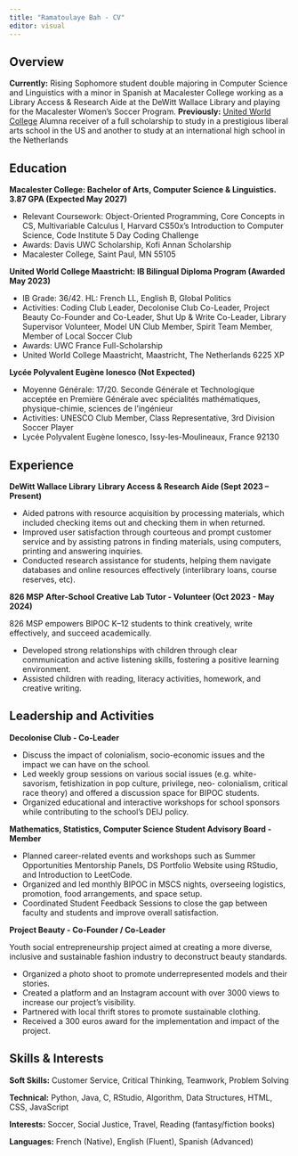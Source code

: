 ```yaml
---
title: "Ramatoulaye Bah - CV"
editor: visual
---
```


## Overview

**Currently:** Rising Sophomore student double majoring in Computer Science and Linguistics with a minor in Spanish at Macalester College working as a Library Access & Research Aide at the DeWitt Wallace Library and playing for the Macalester Women's Soccer Program. **Previously:** [United World College](https://www.uwc.org/) Alumna receiver of a full scholarship to study in a prestigious liberal arts school in the US and another to study at an international high school in the Netherlands

## Education

**Macalester College: Bachelor of Arts, Computer Science & Linguistics. 3.87 GPA (Expected May 2027)**

-   Relevant Coursework: Object-Oriented Programming, Core Concepts in CS, Multivariable Calculus I, Harvard CS50x’s Introduction to Computer Science, Code Institute 5 Day Coding Challenge
- Awards: Davis UWC Scholarship, Kofi Annan Scholarship
-   Macalester College, Saint Paul, MN 55105

**United World College Maastricht: IB Bilingual Diploma Program (Awarded May 2023)**

-   IB Grade: 36/42. HL: French LL, English B, Global Politics
- Activities: Coding Club Leader, Decolonise Club Co-Leader, Project Beauty Co-Founder and Co-Leader, Shut Up & Write Co-Leader, Library Supervisor Volunteer, Model UN Club Member, Spirit Team Member, Member of Local Soccer Club 
- Awards: UWC France Full-Scholarship
-   United World College Maastricht, Maastricht, The Netherlands 6225 XP

**Lycée Polyvalent Eugène Ionesco (Not Expected)**

-   Moyenne Générale: 17/20. Seconde Générale et Technologique acceptée en Première Générale avec spécialités mathématiques, physique-chimie, sciences de l'ingénieur
-   Activities: UNESCO Club Member, Class Representative, 3rd Division Soccer Player
-   Lycée Polyvalent Eugène Ionesco, Issy-les-Moulineaux, France 92130

## Experience

**DeWitt Wallace Library**
**Library Access & Research Aide (Sept 2023 – Present)**

-   Aided patrons with resource acquisition by processing materials, which included checking items out and checking them in when returned.
-   Improved user satisfaction through courteous and prompt customer service and by assisting patrons in finding materials, using computers, printing and answering inquiries.
-   Conducted research assistance for students, helping them navigate databases and online resources effectively (interlibrary loans, course reserves, etc).

**826 MSP**
**After-School Creative Lab Tutor - Volunteer (Oct 2023 - May 2024)**

826 MSP empowers BIPOC K–12 students to think creatively, write effectively, and succeed academically. 

-   Developed strong relationships with children through clear communication and active listening skills, fostering a positive learning environment.
-   Assisted children with reading, literacy activities, homework, and creative writing.


## Leadership and Activities

**Decolonise Club - Co-Leader**

-   Discuss the impact of colonialism, socio-economic issues and the impact we can have on the school.
-   Led weekly group sessions on various social issues (e.g. white-savorism, fetishization in pop culture, privilege, neo- colonialism, critical race theory) and offered a discussion space for BIPOC students.
-   Organized educational and interactive workshops for school sponsors while contributing to the school’s DEIJ policy.

**Mathematics, Statistics, Computer Science Student Advisory Board - Member**

- Planned career-related events and workshops such as Summer Opportunities Mentorship Panels, DS Portfolio Website using RStudio, and Introduction to LeetCode.
- Organized and led monthly BIPOC in MSCS nights, overseeing logistics, promotion, food arrangements, and space setup. 
- Coordinated Student Feedback Sessions to close the gap between faculty and students and improve overall satisfaction.

**Project Beauty - Co-Founder / Co-Leader**

Youth social entrepreneurship project aimed at creating a more diverse, inclusive and sustainable fashion industry to deconstruct beauty standards.

- Organized a photo shoot to promote underrepresented models and their stories.
- Created a platform and an Instagram account with over 3000 views to increase our project’s visibility.
- Partnered with local thrift stores to promote sustainable clothing.
- Received a 300 euros award for the implementation and impact of the project.

## Skills & Interests

**Soft Skills:** Customer Service, Critical Thinking, Teamwork, Problem Solving

**Technical:** Python, Java, C, RStudio, Algorithm, Data Structures, HTML, CSS, JavaScript

**Interests:** Soccer, Social Justice, Travel, Reading (fantasy/fiction books) 

**Languages:** French (Native), English (Fluent), Spanish (Advanced)

